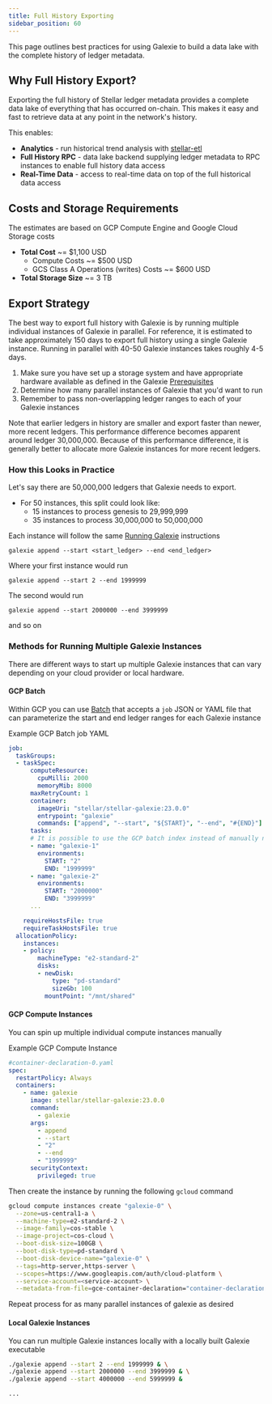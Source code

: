 ```yaml
---
title: Full History Exporting
sidebar_position: 60
---
```


This page outlines best practices for using Galexie to build a data lake with the complete history of ledger metadata.

## Why Full History Export?

Exporting the full history of Stellar ledger metadata provides a complete data lake of everything that has occurred on-chain. This makes it easy and fast to retrieve data at any point in the network's history.

This enables:

- **Analytics** - run historical trend analysis with [stellar-etl](../../../../analytics/hubble/developer-guide/source-system-ingestion/)
- **Full History RPC** - data lake backend supplying ledger metadata to RPC instances to enable full history data access
- **Real-Time Data** - access to real-time data on top of the full historical data access

## Costs and Storage Requirements

The estimates are based on GCP Compute Engine and Google Cloud Storage costs

- **Total Cost** ~= $1,100 USD
  - Compute Costs ~= $500 USD
  - GCS Class A Operations (writes) Costs ~= $600 USD
- **Total Storage Size** ~= 3 TB

## Export Strategy

The best way to export full history with Galexie is by running multiple individual instances of Galexie in parallel. For reference, it is estimated to take approximately 150 days to export full history using a single Galexie instance. Running in parallel with 40-50 Galexie instances takes roughly 4-5 days.

1. Make sure you have set up a storage system and have appropriate hardware available as defined in the Galexie [Prerequisites](./prerequisites.mdx)
2. Determine how many parallel instances of Galexie that you'd want to run
3. Remember to pass non-overlapping ledger ranges to each of your Galexie instances

Note that earlier ledgers in history are smaller and export faster than newer, more recent ledgers. This performance difference becomes apparent around ledger 30,000,000. Because of this performance difference, it is generally better to allocate more Galexie instances for more recent ledgers.

### How this Looks in Practice

Let's say there are 50,000,000 ledgers that Galexie needs to export.

- For 50 instances, this split could look like:
  - 15 instances to process genesis to 29,999,999
  - 35 instances to process 30,000,000 to 50,000,000

Each instance will follow the same [Running Galexie](./running.mdx) instructions

```
galexie append --start <start_ledger> --end <end_ledger>
```

Where your first instance would run

```
galexie append --start 2 --end 1999999
```

The second would run

```
galexie append --start 2000000 --end 3999999
```

and so on

### Methods for Running Multiple Galexie Instances

There are different ways to start up multiple Galexie instances that can vary depending on your cloud provider or local hardware.

#### GCP Batch

Within GCP you can use [Batch](https://cloud.google.com/batch/docs/get-started) that accepts a `job` JSON or YAML file that can parameterize the start and end ledger ranges for each Galexie instance

Example GCP Batch job YAML

```yaml
job:
  taskGroups:
  - taskSpec:
      computeResource:
        cpuMilli: 2000
        memoryMib: 8000
      maxRetryCount: 1
      container:
        imageUri: "stellar/stellar-galexie:23.0.0"
        entrypoint: "galexie"
        commands: ["append", "--start", "${START}", "--end", "#{END}"]
      tasks:
      # It is possible to use the GCP batch index instead of manually naming each task
      - name: "galexie-1"
        environments:
          START: "2"
          END: "1999999"
      - name: "galexie-2"
        environments:
          START: "2000000"
          END: "3999999"
      ...

    requireHostsFile: true
    requireTaskHostsFile: true
  allocationPolicy:
    instances:
    - policy:
        machineType: "e2-standard-2"
        disks:
        - newDisk:
            type: "pd-standard"
            sizeGb: 100
          mountPoint: "/mnt/shared"
```

#### GCP Compute Instances

You can spin up multiple individual compute instances manually

Example GCP Compute Instance

```yaml
#container-declaration-0.yaml
spec:
  restartPolicy: Always
  containers:
    - name: galexie
      image: stellar/stellar-galexie:23.0.0
      command:
        - galexie
      args:
        - append
        - --start
        - "2"
        - --end
        - "1999999"
      securityContext:
        privileged: true
```

Then create the instance by running the following `gcloud` command

```sh
gcloud compute instances create "galexie-0" \
  --zone=us-central1-a \
  --machine-type=e2-standard-2 \
  --image-family=cos-stable \
  --image-project=cos-cloud \
  --boot-disk-size=100GB \
  --boot-disk-type=pd-standard \
  --boot-disk-device-name="galexie-0" \
  --tags=http-server,https-server \
  --scopes=https://www.googleapis.com/auth/cloud-platform \
  --service-account=<service-account> \
  --metadata-from-file=gce-container-declaration="container-declaration-0.yaml"
```

Repeat process for as many parallel instances of galexie as desired

#### Local Galexie Instances

You can run multiple Galexie instances locally with a locally built Galexie executable

```sh
./galexie append --start 2 --end 1999999 & \
./galexie append --start 2000000 --end 3999999 & \
./galexie append --start 4000000 --end 5999999 &

...
```

